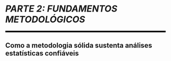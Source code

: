 
```{=latex}
\cftaddtitleline{toc}{chapter}{\rule{\textwidth}{0.4pt}}{}
```

# *PARTE 2: FUNDAMENTOS METODOLÓGICOS* {#parte-2 .unnumbered}

<!--script for generating HORIZONTAL LINE-->
<hr style="height:5px;border-width:0;color:black;background-color:black">

## Como a metodologia sólida sustenta análises estatísticas confiáveis {.unnumbered .unlisted}

```{=latex}
\markboth{}{}
\par\noindent\rule{\textwidth}{0.05in}
```
